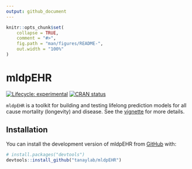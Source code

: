 ```yaml
---
output: github_document
---
```


<!-- README.md is generated from README.Rmd. Please edit that file -->

```r
knitr::opts_chunk$set(
    collapse = TRUE,
    comment = "#>",
    fig.path = "man/figures/README-",
    out.width = "100%"
)
```

# mldpEHR

<!-- badges: start -->
[![Lifecycle: experimental](https://img.shields.io/badge/lifecycle-experimental-orange.svg)](https://lifecycle.r-lib.org/articles/stages.html#experimental)
[![CRAN status](https://www.r-pkg.org/badges/version/mldpEHR)](https://CRAN.R-project.org/package=mldpEHR)
<!-- badges: end -->

`mldpEHR` is a toolkit for building and testing lifelong prediction models for all cause mortality (longevity) and disease. See the [vignette](https://tanaylab.github.io/mldpEHR/articles/mldpEHR.html) for more details.

## Installation

You can install the development version of mldpEHR from [GitHub](https://github.com/) with:

``` r
# install.packages("devtools")
devtools::install_github("tanaylab/mldpEHR")
```

